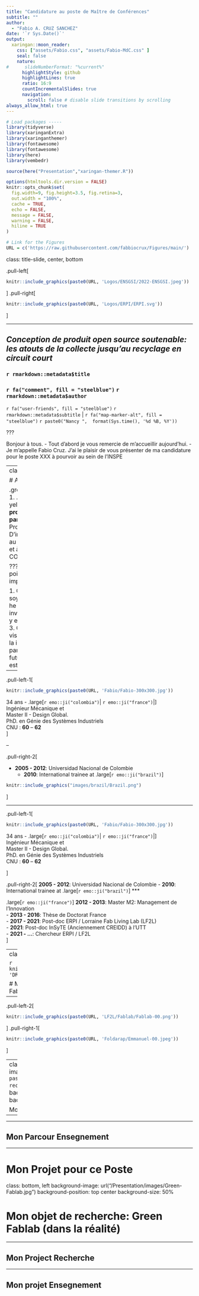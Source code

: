 ```yaml
---
title: "Candidature au poste de Maître de Conférences"
subtitle: ""  
author: 
  - "Fabio A. CRUZ SANCHEZ"
date: '`r Sys.Date()`'
output:
  xaringan::moon_reader:
    css: ["assets/Fabio.css", "assets/Fabio-MdC.css" ]
    seal: false
    nature:
#      slideNumberFormat: "%current%"
      highlightStyle: github
      highlightLines: true
      ratio: 16:9
      countIncrementalSlides: true
      navigation:
        scroll: false # disable slide transitions by scrolling
always_allow_html: true
---
```


```r
# Load packages -----
library(tidyverse)
library(xaringanExtra)
library(xaringanthemer)
library(fontawesome)
library(fontawesome)
library(here)
library(vembedr)

source(here("Presentation","xaringan-themer.R"))

options(htmltools.dir.version = FALSE)
knitr::opts_chunk$set(
  fig.width=9, fig.height=3.5, fig.retina=3,
  out.width = "100%",
  cache = TRUE,
  echo = FALSE,
  message = FALSE, 
  warning = FALSE,
  hiline = TRUE
)

# Link for the Figures
URL = c('https://raw.githubusercontent.com/fabbiocrux/Figures/main/')

```



class: title-slide, center, bottom


.pull-left[
```r
knitr::include_graphics(paste0(URL, 'Logos/ENSGSI/2022-ENSGSI.jpeg'))
```
]
.pull-right[
```r
knitr::include_graphics(paste0(URL, 'Logos/ERPI/ERPI.svg'))
```
]



****
## *Conception de produit open source soutenable: les atouts de la collecte jusqu'au recyclage en circuit court*

###  `r rmarkdown::metadata$title`

### `r fa("comment", fill = "steelblue")` `r rmarkdown::metadata$author`

`r fa("user-friends", fill = "steelblue")` `r rmarkdown::metadata$subtitle` | `r fa("map-marker-alt", fill = "steelblue")` `r paste0("Nancy ",  format(Sys.time(), '%d %B, %Y'))`


???

Bonjour à tous.
- Tout d’abord je vous remercie de m’accueillir aujourd’hui. 
- Je m'appelle Fabio Cruz. 
J’ai le plaisir de vous présenter de ma candidature pour le poste XXX à pourvoir au sein de l’INSPE 


---
class: middle

# Agenda 

.grey_Inedit[
1. .large.bg-yellow[**Mon profil et parcours**]
1. Proposition D'intégration au ENSGSI et à l'ERPI 
1. COnclusion
]   


???
Trois point importantes

1. Quien soy?
2. Que he hecho en investigacion y en Cursos?
3. Cual es mi vision sobre la ingenieria para los futuros estudiantes?


---


.pull-left-1[
```r
knitr::include_graphics(paste0(URL, 'Fabio/Fabio-300x300.jpg'))
```

34 ans - .large[`r emo::ji("colombia")`| `r emo::ji("france")`|]  <br>
Ingénieur Mécanique et <br>
Master II - Design Global.<br>
PhD. en Génie des Systèmes Industriels <br>
CNU : **60** – **62**   <br>
]


--

.pull-right-2[ 

- **2005 - 2012**:  Universidad Nacional de Colombie
   - **2010**: International trainee at .large[`r emo::ji("brazil")`]
   
```r
knitr::include_graphics("images/brazil/Brazil.png")
```
]

---

.pull-left-1[
```r
knitr::include_graphics(paste0(URL, 'Fabio/Fabio-300x300.jpg'))
```

34 ans - .large[`r emo::ji("colombia")`| `r emo::ji("france")`|]  <br>
Ingénieur Mécanique et <br>
Master II - Design Global.<br>
PhD. en Génie des Systèmes Industriels <br>
CNU : **60** – **62**   <br>

]



.pull-right-2[
**2005 - 2012**:  Universidad Nacional de Colombie
   - **2010**: International trainee at .large[`r emo::ji("brazil")`]
***   

.large[`r emo::ji("france")`] **2012 - 2013**: Master M2: Management de l'Innovation  <br>
- **2013 - 2016**: Thèse de Doctorat France <br>
- **2017 - 2021**: Post-doc ERPI / Lorraine Fab Living Lab (LF2L) <br>
- **2021**: Post-doc InSyTE (Anciennement CREIDD) à l'UTT <br>
- **2021 - ...**: Chercheur ERPI / LF2L <br>
]

---
class: bottom, left

```r
knitr::include_graphics(paste0(URL, 'DRAM/SDRAM-00.svg'))
```

# Mon objet de recherche: Green Fablab (dans le papier)

---




 .pull-left-2[
```r
knitr::include_graphics(paste0(URL, 'LF2L/Fablab/Fablab-00.png'))
```
]
.pull-right-1[
```r
knitr::include_graphics(paste0(URL, 'Foldarap/Emmanuel-00.jpeg'))
```
]

---
class: bottom, left
background-image: url(`r paste0(URL,'Metodologies/Master-recherche/Master-01.png')`)
background-position: center
background-size: 90%

Mon Parcour Recherche

---


---




## Mon Parcour Ensegnement

---

# Mon Projet pour ce Poste

class: bottom, left
background-image: url("/Presentation/images/Green-Fablab.jpg")
background-position: top center
background-size: 50%


# Mon objet de recherche: Green Fablab (dans la réalité)

---

## Mon Project Recherche

---

## Mon projet Ensegnement

